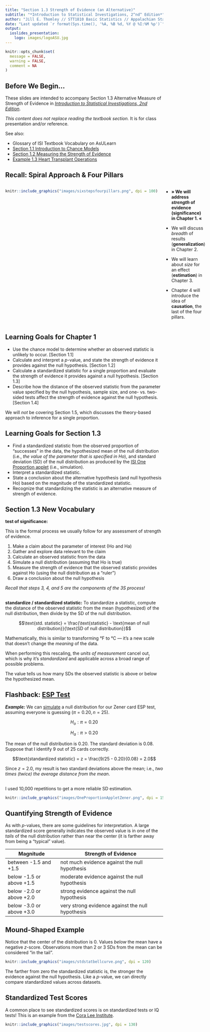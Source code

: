 ```yaml
---
title: "Section 1.3 Strength of Evidence (an Alternative)"
subtitle: "*Introduction to Statistical Investigations, 2^nd^ Edition*"
author: "Jill E. Thomley // STT1810 Basic Statistics // Appalachian State University"
date: "Last updated `r format(Sys.time(), '%A, %B %d, %Y @ %I:%M %p')`"
output: 
  ioslides_presentation:
    logo: images/logoASU.jpg
---
```


```r
knitr::opts_chunk$set(
  message = FALSE,
  warning = FALSE,
  comment = NA
)
```


## Before We Begin…

These slides are intended to accompany Section 1.3 Alternative Measure of Strength of Evidence in [*Introduction to Statistical Investigations, 2nd Edition*](http://www.isi-stats.com/isi/index2nd.html). 

*This content does not replace reading the textbook section.* It is for class presentation and/or reference.

See also:

* Glossary of ISI Textbook Vocabulary on AsULearn
* [Section 1.1 Introduction to Chance Models](https://stat-jet-asu.github.io/STT1810BasicStatistics/Slides/CH1_1.html)
* [Section 1.2 Measuring the Strength of Evidence](https://stat-jet-asu.github.io/STT1810BasicStatistics/Slides/CH1_2.html)
* [Example 1.3 Heart Transplant Operations](https://stat-jet-asu.github.io/STT1810BasicStatistics/Slides/Example1_3.html)


## Recall: Spiral Approach & Four Pillars

:::::: {style="display: flex;"}

::: {}

```r
knitr::include_graphics("images/sixstepsfourpillars.png", dpi = 100)
```

:::

::: {}

&nbsp;&nbsp;&nbsp;&nbsp;&nbsp;

:::

::: {}

* **&#187; We will address *strength* of evidence (significance) in Chapter 1. &#171;**

* We will discuss *breadth* of results (**generalization**) in Chapter 2.

* We will learn about *size* for an effect (**estimation**) in Chapter 3.

* Chapter 4 will introduce the idea of **causation**, the last of the four pillars. 

:::

::::


## Learning Goals for Chapter 1

* Use the chance model to determine whether an observed statistic is unlikely to occur. [Section 1.1]
* Calculate and interpret a *p*-value, and state the strength of evidence it provides against the null hypothesis. [Section 1.2]
* Calculate a standardized statistic for a single proportion and evaluate the strength of evidence it provides against a null hypothesis. [Section 1.3]
* Describe how the distance of the observed statistic from the parameter value specified by the null hypothesis, sample size, and one- vs. two-sided tests affect the strength of evidence against the null hypothesis. [Section 1.4]

We will *not* be covering Section 1.5, which discusses the theory-based approach to inference for a single proportion.


## Learning Goals for Section 1.3

* Find a standardized statistic from the observed proportion of “successes” in the data, the hypothesized mean of the null distribution (i.e., *the value of the parameter that is specified in Ho*), and standard deviation (SD) of the null distribution as produced by the [ISI One Proportion applet](http://www.isi-stats.com/isi2nd/ISIapplets2021.html) (i.e., simulation).
* Interpret a standardized statistic.
* State a conclusion about the alternative hypothesis (and null hypothesis Ho) based on the magnitude of the standardized statistic.
* Recognize that standardizing the statistic is an alternative measure of strength of evidence.


## Section 1.3 New Vocabulary

**test of significance:** 

This is the formal process we usually follow for any assessment of strength of evidence.

(1) Make a claim about the parameter of interest (Ho and Ha) 
(2) Gather and explore data relevant to the claim
(3) Calculate an observed statistic from the data
(4) Simulate a null distribution (assuming that Ho is true)
(5) Measure the strength of evidence that the observed statistic provides against Ho (using the null distribution as a "ruler")
(6) Draw a conclusion about the null hypothesis 

*Recall that steps 3, 4, and 5 are the components of the 3S process!*


## 

**standardize / standardized statistic:** To standardize a statistic, compute the distance of the observed statistic from the mean (hypothesized) of the null distribution, then divide by the SD of the null distribution.

$$\text{std. statistic} = \frac{\text{statistic} - \text{mean of null distribution}}{\text{SD of null distribution}}$$

Mathematically, this is similar to transforming °F to °C --- it's a new scale that doesn't change the *meaning* of the data. 

When performing this rescaling, the *units of measurement* cancel out, which is why it's *standardized* and applicable across a broad range of possible problems.

The value tells us how many SDs the observed statistic is above or below the hypothesized mean.


## Flashback: [ESP Test](https://stat-jet-asu.github.io/Slides/STT1810/ESPZenerCards.html)

***Example:*** We can [simulate](http://www.isi-stats.com/isi2nd/ISIapplets2021.html) a null distribution for our Zener card ESP test, assuming everyone is guessing ($\pi = 0.20, n = 25$). 

$$H_o: \pi = 0.20$$

$$H_a: \pi > 0.20$$

The mean of the null distribution is 0.20. The standard deviation is 0.08. Suppose that I identify 9 out of 25 cards correctly.

$$\text{standardized statistic} = z = \frac{9/25 - 0.20}{0.08} = 2.0$$

Since $z = 2.0$, my result is two standard deviations above the mean; i.e., *two times (twice) the average distance from the mean*.


## 

I used 10,000 repetitions to get a more reliable SD estimation.

```r
knitr::include_graphics("images/OneProportionAppletZener.png", dpi = 150)
```


## Quantifying Strength of Evidence

As with *p*-values, there are some guidelines for interpretation. A large standardized score generally indicates the observed value is in one of the *tails* of the null distribution rather than near the center (it is farther away from being a "typical" value).

| Magnitude                | Strength of Evidence                              |
|--------------------------|---------------------------------------------------|
| between -1.5 and +1.5    | not much evidence against the null hypothesis     |
| below -1.5 or above +1.5 | moderate evidence against the null hypothesis     |
| below -2.0 or above +2.0 | strong evidence against the null hypothesis       |
| below -3.0 or above +3.0 | very strong evidence against  the null hypothesis |


## Mound-Shaped Example

Notice that the center of the distribution is 0. Values *below* the mean have a negative $z$-score. Observations more than 2 or 3 SDs from the mean can be considered "in the tail".

```r
knitr::include_graphics("images/stdstatbellcurve.png", dpi = 120)
```

The farther from zero the standardized statistic is, the stronger the evidence against the null hypothesis. Like a *p*-value, we can directly compare standardized values across datasets.


## Standardized Test Scores

A common place to see standardized scores is on standardized tests or IQ tests! This is an example from the [Cora Lee Institute](https://coraleeinstitute.org/understanding-standardized-test-scores/).

```r
knitr::include_graphics("images/testscores.jpg", dpi = 130)
```

